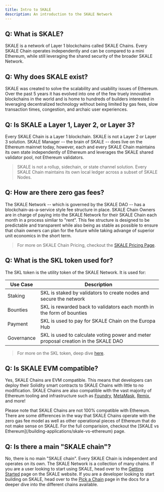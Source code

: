 ```yaml
---
title: Intro to SKALE
description: An introduction to the SKALE Network
---
```



## Q: What is SKALE?

SKALE is a network of Layer 1 blockchains called SKALE Chains.
Every SKALE Chain operates independently and can be compared to a mini Ethereum, while still
leveraging the shared security of the broader SKALE Network.

## Q: Why does SKALE exist?

SKALE was created to solve the scalability and usability issues of Ethereum. Over the past 5 years
it has evolved into one of the few truely innovative blockchains in the world and is home to hundreds of builders
interested in leveraging decentralized technology without being limited by gas fees, slow transaction times, congestion, and 
archaic user experiences.

## Q: Is SKALE a Layer 1, Layer 2, or Layer 3?

Every SKALE Chain is a Layer 1 blockchain. SKALE is not a Layer 2 or Layer 3 solution.
SKALE Manager -- the brain of SKALE -- does live on the Ethereum mainnet today, however, each and every
SKALE Chain maintains its own state independently of Ethereum and leverages the SKALE shared validator pool, not Ethereum validators.

> SKALE is not a rollup, sidechain, or state channel solution. Every SKALE Chain maintains its own local ledger across a subset of SKALE Nodes.

## Q: How are there zero gas fees?

The SKALE Network -- which is governed by the SKALE DAO -- has a blockchain-as-a-service style fee structure in place.
SKALE Chain Owners are in charge of paying into the SKALE Network for their SKALE Chain each month in a process simliar to "rent".
This fee structure is designed to be predictable and transparent while also being as stable as possible to ensure that chain owners can plan for the future while
taking advange of superior unit economics in the short term.

> For more on SKALE Chain Pricing, checkout the [SKALE Pricing Page](/run-a-skale-chain/payments-and-pricing).

## Q: What is the SKL token used for?

The SKL token is the utility token of the SKALE Network. It is used for:

| Use Case | Description |
| --- | --- |
| Staking | SKL is staked by validators to create nodes and secure the network |
| Bounties | SKL is rewarded back to validators each month in the form of bounties |
| Payment | SKL is used to pay for SKALE Chain on the Europa Hub |
| Governance | SKL is used to calculate voting power and meter proposal creation in the SKALE DAO |

> For more on the SKL token, deep dive [here](/how-skale-works/skl-token).

## Q: Is SKALE EVM compatible?

Yes, SKALE Chains are EVM compatible. This means that developers can deploy their Solidity smart contracts to
SKALE Chains with little to no modification. SKALE Chains are also compatible with the vast majority of Ethereum tooling and infrastructure such as
[Foundry](https://foundry.sh), [MetaMask](https://metamask.io), [Remix](https://remix.ethereum.org), and more!

<Aside type="caution">
Please note that SKALE Chains are not 100% compatible with Ethereum. There are some differences in the way that SKALE Chains operate
with the zero gas fee model as well as other operational pieces of Ethereum that do not make sense on SKALE. For the full comparision,
checkout the [SKALE vs Ethereum](/building-applications/skale-vs-ethereum) page.
</Aside>

## Q: Is there a main "SKALE chain"?

No, there is no main "SKALE chain". Every SKALE Chain is independent and operates on its own. The SKALE Network is a collection of many chains.
If you are a user looking to start using SKALE, head over to the [Getting Started](https://skale.space/get-started-on-skale) page on the SKALE website.
If you are a developer looking to start building on SKALE, head over to the [Pick a Chain](/building-applications/pick-a-chain) page in the docs for a deeper dive
into the different chains available.